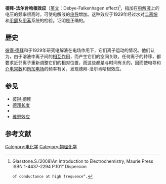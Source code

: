 '''德拜-法尔肯哈根效应'''（[[英文|英文]]：Debye-Falkenhagen effect)<ref>Glasstone.S.(2008)An Introduction to Electrochemistry, Maurie Press ISBN 1-4437-2294 P.101“ Dispersion
 of conductance at high frequence”.</ref>，指加在[[电解液|电解液]]上的电压的频率很高时，可使电解液的[[电导|电导]]增加。这种效应于1929年经过水对[[二恶烷|二恶烷]]和[[甲醇|甲醇]]及[[甲苯|甲苯]]系统的检验，证明是正确的。

==歷史==
[[彼得·德拜|彼得·德拜]]和{{tsl|en|Hans Falkenhagen|汉斯·法尔肯哈根}}于1929年研究电解液在电场作用下，它们离子运动的情况。他们认为，由于溶液中离子间的[[相互作用|相互作用]]，而产生它们的空间关联，任何离子的转移，都要求近邻离子重新调整它们的相对位置，而这些都是与时间有关的，因而使电导和[[介电常数|介电常数]]和[[所加电场|所加电场]]的频率有关，发现德拜-法尔肯哈根效应。

==参见==
*[[彼得·德拜|彼得·德拜]]
*[[德拜长度|德拜长度]]
*{{tsl|en|Hans Falkenhagen|汉斯·法尔肯哈根}}
*[[维恩效应|维恩效应]]

==参考文献==
<references/>

[[Category:电化学|Category:电化学]]
[[Category:物理化学|Category:物理化学]]